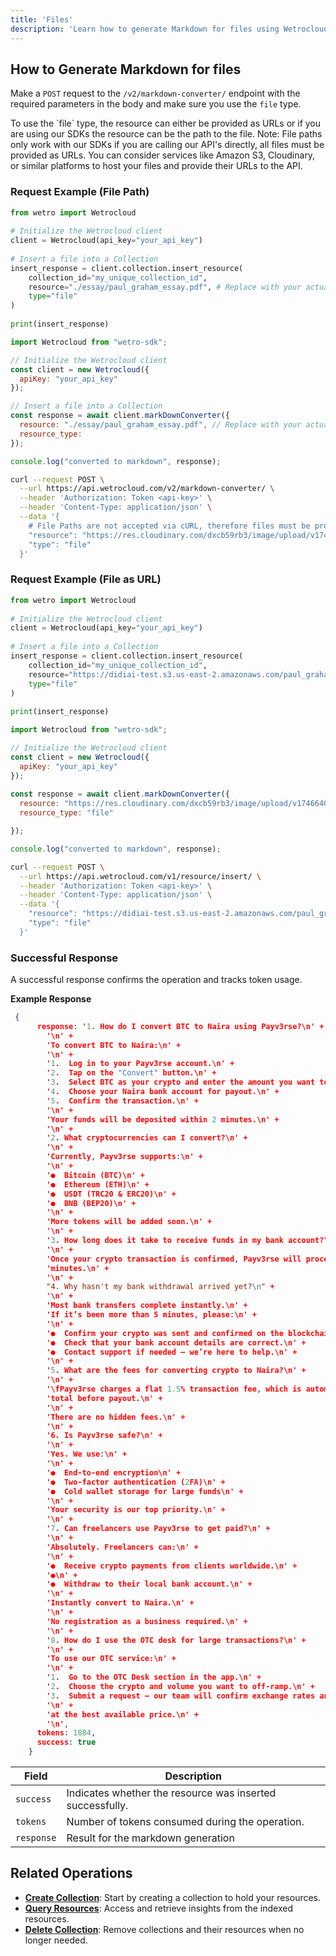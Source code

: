 ```yaml
---
title: 'Files'
description: 'Learn how to generate Markdown for files using Wetrocloud API'
---
```


## How to Generate Markdown for files

Make a `POST` request to the `/v2/markdown-converter/` endpoint with the required parameters in the body and make sure you use the `file` type.

<Note>
To use the `file` type, the resource can either be provided as URLs or if you are using our SDKs the resource can be the path to the file.
Note: File paths only work with our SDKs if you are calling our API's directly, all files must be provided as URLs. You can consider services like Amazon S3, Cloudinary, or similar platforms to host your files and provide their URLs to the API. 
</Note>


### Request Example (File Path)
<CodeGroup>
 
```python Python
from wetro import Wetrocloud
    
# Initialize the Wetrocloud client
client = Wetrocloud(api_key="your_api_key")
    
# Insert a file into a Collection
insert_response = client.collection.insert_resource(
    collection_id="my_unique_collection_id",
    resource="./essay/paul_graham_essay.pdf", # Replace with your actual file path
    type="file"
)
    
print(insert_response)
```

```javascript JavaScript
import Wetrocloud from "wetro-sdk";

// Initialize the Wetrocloud client
const client = new Wetrocloud({
  apiKey: "your_api_key"
});

// Insert a file into a Collection
const response = await client.markDownConverter({
  resource: "./essay/paul_graham_essay.pdf", // Replace with your actual file path
  resource_type:
});

console.log("converted to markdown", response);
```

```bash cURL
curl --request POST \
  --url https://api.wetrocloud.com/v2/markdown-converter/ \
  --header 'Authorization: Token <api-key>' \
  --header 'Content-Type: application/json' \
  --data '{
    # File Paths are not accepted via cURL, therefore files must be provided as URL
    "resource": "https://res.cloudinary.com/dxcb59rb3/image/upload/v1746640907/Payverse_Demo_wfhxr9.pdf", 
    "type": "file"
  }'
```
</CodeGroup>

### Request Example (File as URL)
<CodeGroup>
 
```python Python
from wetro import Wetrocloud
    
# Initialize the Wetrocloud client
client = Wetrocloud(api_key="your_api_key")
    
# Insert a file into a Collection
insert_response = client.collection.insert_resource(
    collection_id="my_unique_collection_id",
    resource="https://didiai-test.s3.us-east-2.amazonaws.com/paul_graham_essay.pdf",
    type="file"
)
    
print(insert_response)
```

```javascript JavaScript
import Wetrocloud from "wetro-sdk";

// Initialize the Wetrocloud client
const client = new Wetrocloud({
  apiKey: "your_api_key"
});
                            
const response = await client.markDownConverter({
  resource: "https://res.cloudinary.com/dxcb59rb3/image/upload/v1746640907/Payverse_Demo_wfhxr9.pdf",
  resource_type: "file"

});

console.log("converted to markdown", response);
```

```bash cURL
curl --request POST \
  --url https://api.wetrocloud.com/v1/resource/insert/ \
  --header 'Authorization: Token <api-key>' \
  --header 'Content-Type: application/json' \
  --data '{
    "resource": "https://didiai-test.s3.us-east-2.amazonaws.com/paul_graham_essay.pdf", 
    "type": "file"
  }'
```
</CodeGroup>

### Successful Response

A successful response confirms the operation and tracks token usage.

**Example Response**

```json
 {
      response: '1. How do I convert BTC to Naira using Payv3rse?\n' +
        '\n' +
        'To convert BTC to Naira:\n' +
        '\n' +
        '1.  Log in to your Payv3rse account.\n' +
        '2.  Tap on the "Convert" button.\n' +
        '3.  Select BTC as your crypto and enter the amount you want to convert.\n' +
        '4.  Choose your Naira bank account for payout.\n' +
        '5.  Confirm the transaction.\n' +
        '\n' +
        'Your funds will be deposited within 2 minutes.\n' +
        '\n' +
        '2. What cryptocurrencies can I convert?\n' +
        '\n' +
        'Currently, Payv3rse supports:\n' +
        '\n' +
        '●  Bitcoin (BTC)\n' +
        '●  Ethereum (ETH)\n' +
        '●  USDT (TRC20 & ERC20)\n' +
        '●  BNB (BEP20)\n' +
        '\n' +
        'More tokens will be added soon.\n' +
        '\n' +
        '3. How long does it take to receive funds in my bank account?\n' +
        '\n' +
        'Once your crypto transaction is confirmed, Payv3rse will process your payout in under 2\n' +
        'minutes.\n' +
        '\n' +
        "4. Why hasn't my bank withdrawal arrived yet?\n" +
        '\n' +
        'Most bank transfers complete instantly.\n' +
        'If it’s been more than 5 minutes, please:\n' +
        '\n' +
        '●  Confirm your crypto was sent and confirmed on the blockchain.\n' +
        '●  Check that your bank account details are correct.\n' +
        '●  Contact support if needed — we’re here to help.\n' +
        '\n' +
        '5. What are the fees for converting crypto to Naira?\n' +
        '\n' +
        '\fPayv3rse charges a flat 1.5% transaction fee, which is automatically deducted from your\n' +
        'total before payout.\n' +
        '\n' +
        'There are no hidden fees.\n' +
        '\n' +
        '6. Is Payv3rse safe?\n' +
        '\n' +
        'Yes. We use:\n' +
        '\n' +
        '●  End-to-end encryption\n' +
        '●  Two-factor authentication (2FA)\n' +
        '●  Cold wallet storage for large funds\n' +
        '\n' +
        'Your security is our top priority.\n' +
        '\n' +
        '7. Can freelancers use Payv3rse to get paid?\n' +
        '\n' +
        'Absolutely. Freelancers can:\n' +
        '\n' +
        '●  Receive crypto payments from clients worldwide.\n' +
        '●\n' +
        '●  Withdraw to their local bank account.\n' +
        '\n' +
        'Instantly convert to Naira.\n' +
        '\n' +
        'No registration as a business required.\n' +
        '\n' +
        '8. How do I use the OTC desk for large transactions?\n' +
        '\n' +
        'To use our OTC service:\n' +
        '\n' +
        '1.  Go to the OTC Desk section in the app.\n' +
        '2.  Choose the crypto and volume you want to off-ramp.\n' +
        '3.  Submit a request — our team will confirm exchange rates and complete your transfer\n' +
        '\n' +
        'at the best available price.\n' +
        '\n',
      tokens: 1884,
      success: true
    }
```

| Field      | Description                                     |
|------------|-------------------------------------------------|
| `success`  | Indicates whether the resource was inserted successfully. |
| `tokens`   | Number of tokens consumed during the operation. |
| `response`   | Result for the markdown generation |

## Related Operations

- **[Create Collection](create)**: Start by creating a collection to hold your resources.
- **[Query Resources](query)**: Access and retrieve insights from the indexed resources.
- **[Delete Collection](delete)**: Remove collections and their resources when no longer needed.
